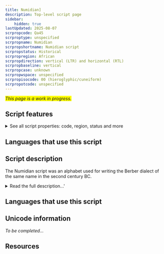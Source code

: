```yaml
---
title: Numidian]
description: Top-level script page
sidebar:
    hidden: true
lastUpdated: 2025-08-07
scrpropcode: Qa45
scrproptype: unspecified
scrpropname: Numidian
scrpropshortname: Numidian script
scrpropstatus: Historical
scrpropregion: African
scrpropdirection: vertical (LTR) and horizontal (RTL)
scrpropbaseline: vertical
scrpropcase: unknown
scrpropwspace: unspecified
scrpropisocode: 00 (hieroglyphic/cuneiform)
scrpropotcode: unspecified
---
```


<span style='background-color:yellow'>_This page is a work in progress._</span>


## Script features

<details>
<summary> See all script properties: code, region, status and more</summary>
<ScriptInfo />
</details>

## Languages that use this script

<WsList script='Qa45' wsMax='5' />

## Script description

The Numidian script was an alphabet used for writing the Berber dialect of the same name in the second century BC.

<details><summary>Read the full description...'</summary>_Not yet available._</details>

## Languages that use this script

<WsList script='Qa45' wsMax='5' />

## Unicode information

_To be completed..._

## Resources

<ScriptResources detailSummary='seemore' />

